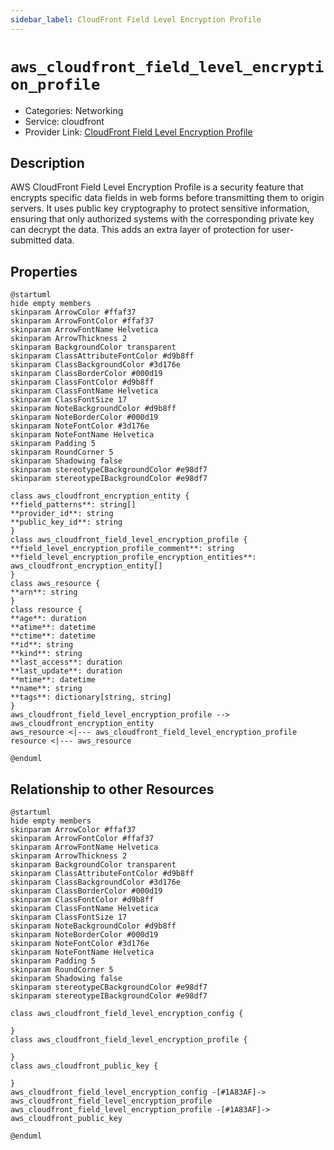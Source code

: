 ```yaml
---
sidebar_label: CloudFront Field Level Encryption Profile
---
```


# `aws_cloudfront_field_level_encryption_profile`

- Categories: Networking
- Service: cloudfront
- Provider Link: [CloudFront Field Level Encryption Profile](https://docs.aws.amazon.com/AmazonCloudFront/latest/DeveloperGuide/field-level-encryption.html)

## Description
AWS CloudFront Field Level Encryption Profile is a security feature that encrypts specific data fields in web forms before transmitting them to origin servers. It uses public key cryptography to protect sensitive information, ensuring that only authorized systems with the corresponding private key can decrypt the data. This adds an extra layer of protection for user-submitted data.

## Properties
<ZoomPanPinch>

```kroki imgType="plantuml" imgAlt="Diagram of CloudFront Field Level Encryption Profile data model"
@startuml
hide empty members
skinparam ArrowColor #ffaf37
skinparam ArrowFontColor #ffaf37
skinparam ArrowFontName Helvetica
skinparam ArrowThickness 2
skinparam BackgroundColor transparent
skinparam ClassAttributeFontColor #d9b8ff
skinparam ClassBackgroundColor #3d176e
skinparam ClassBorderColor #000d19
skinparam ClassFontColor #d9b8ff
skinparam ClassFontName Helvetica
skinparam ClassFontSize 17
skinparam NoteBackgroundColor #d9b8ff
skinparam NoteBorderColor #000d19
skinparam NoteFontColor #3d176e
skinparam NoteFontName Helvetica
skinparam Padding 5
skinparam RoundCorner 5
skinparam Shadowing false
skinparam stereotypeCBackgroundColor #e98df7
skinparam stereotypeIBackgroundColor #e98df7

class aws_cloudfront_encryption_entity {
**field_patterns**: string[]
**provider_id**: string
**public_key_id**: string
}
class aws_cloudfront_field_level_encryption_profile {
**field_level_encryption_profile_comment**: string
**field_level_encryption_profile_encryption_entities**: aws_cloudfront_encryption_entity[]
}
class aws_resource {
**arn**: string
}
class resource {
**age**: duration
**atime**: datetime
**ctime**: datetime
**id**: string
**kind**: string
**last_access**: duration
**last_update**: duration
**mtime**: datetime
**name**: string
**tags**: dictionary[string, string]
}
aws_cloudfront_field_level_encryption_profile --> aws_cloudfront_encryption_entity
aws_resource <|--- aws_cloudfront_field_level_encryption_profile
resource <|--- aws_resource

@enduml
```

</ZoomPanPinch>


## Relationship to other Resources
<ZoomPanPinch>

```kroki imgType="plantuml" imgAlt="Diagram of CloudFront Field Level Encryption Profile resource relationships"
@startuml
hide empty members
skinparam ArrowColor #ffaf37
skinparam ArrowFontColor #ffaf37
skinparam ArrowFontName Helvetica
skinparam ArrowThickness 2
skinparam BackgroundColor transparent
skinparam ClassAttributeFontColor #d9b8ff
skinparam ClassBackgroundColor #3d176e
skinparam ClassBorderColor #000d19
skinparam ClassFontColor #d9b8ff
skinparam ClassFontName Helvetica
skinparam ClassFontSize 17
skinparam NoteBackgroundColor #d9b8ff
skinparam NoteBorderColor #000d19
skinparam NoteFontColor #3d176e
skinparam NoteFontName Helvetica
skinparam Padding 5
skinparam RoundCorner 5
skinparam Shadowing false
skinparam stereotypeCBackgroundColor #e98df7
skinparam stereotypeIBackgroundColor #e98df7

class aws_cloudfront_field_level_encryption_config {

}
class aws_cloudfront_field_level_encryption_profile {

}
class aws_cloudfront_public_key {

}
aws_cloudfront_field_level_encryption_config -[#1A83AF]-> aws_cloudfront_field_level_encryption_profile
aws_cloudfront_field_level_encryption_profile -[#1A83AF]-> aws_cloudfront_public_key

@enduml
```

</ZoomPanPinch>




